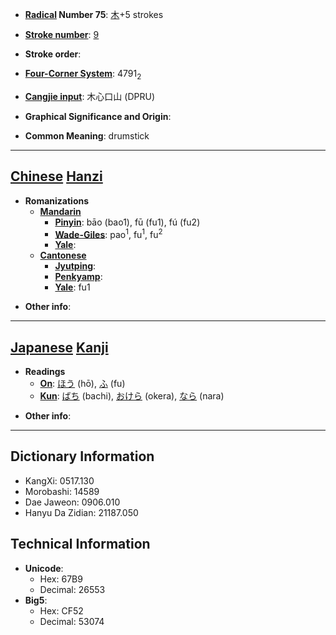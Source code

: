 * '''[[Wiktionary:Chinese radical index| Radical]] Number 75''': [[Wiktionary:Chinese radical index 木|木]]+5 strokes

* '''[[Wiktionary:Chinese total strokes index|Stroke number]]''': [[Wiktionary:Chinese total strokes index 9|9]]

* '''Stroke order''': 

* '''[[Wiktionary:Chinese four corner index|Four-Corner System]]''': 4791<sub>2</sub>

* '''[[Wiktionary:Chinese Cangjie index|Cangjie input]]''': 木心口山 (DPRU)

* '''Graphical Significance and Origin''': 

* '''Common Meaning''': drumstick

----

== [[Chinese]] [[Hanzi]] ==

* '''Romanizations'''
** '''[[Mandarin]]'''
*** '''[[Pinyin]]''': bāo (bao1), fū (fu1), fú (fu2)
*** '''[[Wade-Giles]]''': pao<sup>1</sup>, fu<sup>1</sup>, fu<sup>2</sup>
*** '''[[Yale]]''': 
** '''[[Cantonese]]'''
*** '''[[Jyutping]]''':
*** '''[[Penkyamp]]''': 
*** '''[[Yale]]''': fu1

* '''Other info''': 

----

== [[Japanese]] [[Kanji]] ==

* '''Readings'''
** '''[[On]]''': [[ほう]] (hō), [[ふ]] (fu)
** '''[[Kun]]''': [[ばち]] (bachi), [[おけら]] (okera), [[なら]] (nara)

* '''Other info''':  

----

== Dictionary Information ==

* KangXi: 0517.130
* Morobashi: 14589
* Dae Jaweon: 0906.010
* Hanyu Da Zidian: 21187.050

== Technical Information ==

* '''Unicode''':
** Hex: 67B9
** Decimal: 26553
* '''Big5''':
** Hex: CF52
** Decimal: 53074